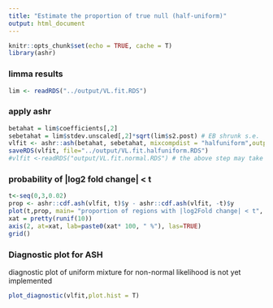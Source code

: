 ```yaml
---
title: "Estimate the proportion of true null (half-uniform)"
output: html_document
---
```


```r
knitr::opts_chunk$set(echo = TRUE, cache = T)
library(ashr)
```

### limma results
```r
lim <- readRDS("../output/VL.fit.RDS")
```


### apply ashr
```r
betahat = lim$coefficients[,2]
sebetahat = lim$stdev.unscaled[,2]*sqrt(lim$s2.post) # EB shrunk s.e.
vlfit <- ashr::ash(betahat, sebetahat, mixcompdist = "halfuniform",outputlevel=2, df=lim$df.total[1])
saveRDS(vlfit, file="../output/VL.fit.halfuniform.RDS")
#vlfit <-readRDS("output/VL.fit.normal.RDS") # the above step may take long without REBayes
```

### probability of |log2 fold change| < t
```r
t<-seq(0,3,0.02)
prop <- ashr::cdf.ash(vlfit, t)$y - ashr::cdf.ash(vlfit, -t)$y
plot(t,prop, main= "proportion of regions with |log2Fold change| < t", xlab= "log2Fold change", ylab="proportion", yaxt="n", pch = 16, col="salmon", ylim=c(0,1))
xat = pretty(runif(10))
axis(2, at=xat, lab=paste0(xat* 100, " %"), las=TRUE)
grid()
```

### Diagnostic plot for ASH
diagnostic plot of uniform mixture for non-normal likelihood is not yet implemented

```r
plot_diagnostic(vlfit,plot.hist = T)
```
